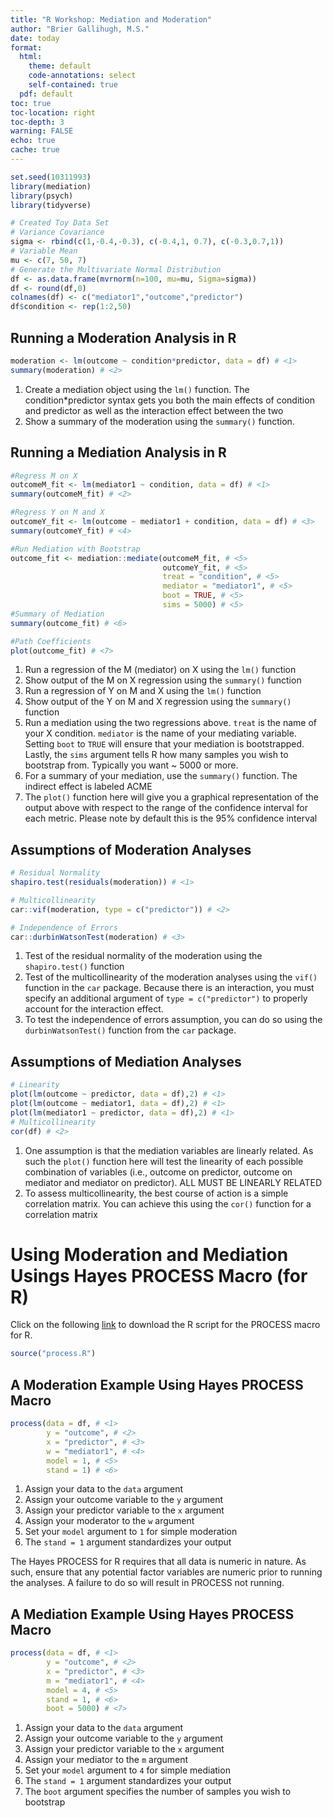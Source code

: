 ```yaml
---
title: "R Workshop: Mediation and Moderation"
author: "Brier Gallihugh, M.S."
date: today
format:
  html:
    theme: default
    code-annotations: select
    self-contained: true
  pdf: default
toc: true
toc-location: right
toc-depth: 3
warning: FALSE
echo: true
cache: true
---
```


```r
set.seed(10311993)
library(mediation)
library(psych)
library(tidyverse)

# Created Toy Data Set
# Variance Covariance
sigma <- rbind(c(1,-0.4,-0.3), c(-0.4,1, 0.7), c(-0.3,0.7,1))
# Variable Mean
mu <- c(7, 50, 7) 
# Generate the Multivariate Normal Distribution
df <- as.data.frame(mvrnorm(n=100, mu=mu, Sigma=sigma))
df <- round(df,0)
colnames(df) <- c("mediator1","outcome","predictor")
df$condition <- rep(1:2,50)
```

## Running a Moderation Analysis in R

```r
moderation <- lm(outcome ~ condition*predictor, data = df) # <1>
summary(moderation) # <2>
```
1. Create a mediation object using the `lm()` function. The condition*predictor syntax gets you both the main effects of condition and predictor as well as the interaction effect between the two
2. Show a summary of the moderation using the `summary()` function.

## Running a Mediation Analysis in R

```r
#Regress M on X
outcomeM_fit <- lm(mediator1 ~ condition, data = df) # <1>
summary(outcomeM_fit) # <2>

#Regress Y on M and X
outcomeY_fit <- lm(outcome ~ mediator1 + condition, data = df) # <3>
summary(outcomeY_fit) # <4>

#Run Mediation with Bootstrap
outcome_fit <- mediation::mediate(outcomeM_fit, # <5>
                                  outcomeY_fit, # <5>
                                  treat = "condition", # <5>
                                  mediator = "mediator1", # <5>
                                  boot = TRUE, # <5>
                                  sims = 5000) # <5>
#Summary of Mediation
summary(outcome_fit) # <6>

#Path Coefficients
plot(outcome_fit) # <7>
```
1. Run a regression of the M (mediator) on X using the `lm()` function
2. Show output of the M on X regression using the `summary()` function
3. Run a regression of Y on M and X using the `lm()` function
4. Show output of the Y on M and X regression using the `summary()` function
5. Run a mediation using the two regressions above. `treat` is the name of your X condition. `mediator` is the name of your mediating variable. Setting `boot` to `TRUE` will ensure that your mediation is bootstrapped. Lastly, the `sims` argument tells R how many samples you wish to bootstrap from. Typically you want ~ 5000 or more.
6. For a summary of your mediation, use the `summary()` function. The indirect effect is labeled ACME
7. The `plot()` function here will give you a graphical representation of the output above with respect to the range of the confidence interval for each metric. Please note by default this is the 95% confidence interval

## Assumptions of Moderation Analyses

```r
# Residual Normality
shapiro.test(residuals(moderation)) # <1>

# Multicollinearity
car::vif(moderation, type = c("predictor")) # <2>

# Independence of Errors
car::durbinWatsonTest(moderation) # <3>
```
1. Test of the residual normality of the moderation using the `shapiro.test()` function
2. Test of the multicollinearity of the moderation analyses using the `vif()` function in the `car` package. Because there is an interaction, you must specify an additional argument of `type = c("predictor")` to properly account for the interaction effect.
3. To test the independence of errors assumption, you can do so using the `durbinWatsonTest()` function from the `car` package.

## Assumptions of Mediation Analyses

```r
# Linearity
plot(lm(outcome ~ predictor, data = df),2) # <1>
plot(lm(outcome ~ mediator1, data = df),2) # <1>
plot(lm(mediator1 ~ predictor, data = df),2) # <1>
# Multicollinearity
cor(df) # <2>
```
1. One assumption is that the mediation variables are linearly related. As such the `plot()` function here will test the linearity of each possible combination of variables (i.e., outcome on predictor, outcome on mediator and mediator on predictor). ALL MUST BE LINEARLY RELATED
2. To assess multicollinearity, the best course of action is a simple correlation matrix. You can achieve this using the `cor()` function for a correlation matrix

# Using Moderation and Mediation Usings Hayes PROCESS Macro (for R)

Click on the following [link](https://www.afhayes.com/public/processv43.zip) to download the R script for the PROCESS macro for R.

```r
source("process.R")
```

## A Moderation Example Using Hayes PROCESS Macro

```r
process(data = df, # <1>
        y = "outcome", # <2>
        x = "predictor", # <3>
        w = "mediator1", # <4>
        model = 1, # <5>
        stand = 1) # <6>
```
1. Assign your data to the `data` argument
2. Assign your outcome variable to the `y` argument
3. Assign your predictor variable to the `x` argument
4. Assign your moderator to the `w` argument
5. Set your `model` argument to `1` for simple moderation
6. The `stand = 1` argument standardizes your output

::: {.callout-tip}
The Hayes PROCESS for R requires that all data is numeric in nature. As such, ensure that any potential factor variables are numeric prior to running the analyses. A failure to do so will result in PROCESS not running.
:::

## A Mediation Example Using Hayes PROCESS Macro

```r
process(data = df, # <1>
        y = "outcome", # <2>
        x = "predictor", # <3>
        m = "mediator1", # <4>
        model = 4, # <5>
        stand = 1, # <6>
        boot = 5000) # <7>
```
1. Assign your data to the `data` argument
2. Assign your outcome variable to the `y` argument
3. Assign your predictor variable to the `x` argument
4. Assign your mediator to the `m` argument
5. Set your `model` argument to `4` for simple mediation
6. The `stand = 1` argument standardizes your output
7. The `boot` argument specifies the number of samples you wish to bootstrap
